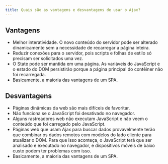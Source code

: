 ```yaml
---
title: Quais são as vantagens e desvantagens de usar o Ajax?
---
```


## Vantagens

-   Melhor interatividade. O novo conteúdo do servidor pode ser alterado dinamicamente sem a necessidade de recarregar a página inteira.
-   Reduzir conexões para o servidor, pois scripts e folhas de estilo só precisam ser solicitados uma vez.
-   O State pode ser mantida em uma página. As variáveis do JavaScript e o estado do DOM persistirão porque a página principal do contêiner não foi recarregada.
-   Basicamente, a maioria das vantagens de um SPA.

## Desvantagens

-   Páginas dinâmicas da web são mais difíceis de favoritar.
-   Não funciona se o JavaScript foi desativado no navegador.
-   Alguns rastreadores web não executam JavaScript e não veem o conteúdo que foi carregado pelo JavaScript.
-   Páginas web que usam Ajax para buscar dados provavelmente terão que combinar os dados remotos com modelos do lado cliente para atualizar o DOM. Para que isso aconteça, o JavaScript terá que ser analisado e executado no navegador, e dispositivos móveis de baixo custo podem ter problemas com isso.
-   Basicamente, a maioria das vantagens de um SPA.

